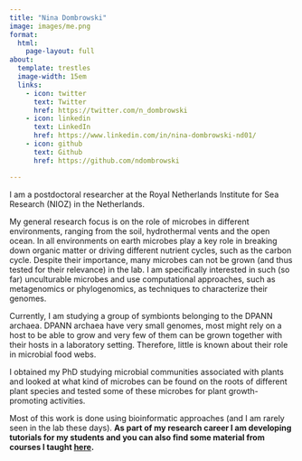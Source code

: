 ```yaml
---
title: "Nina Dombrowski"
image: images/me.png
format: 
  html:
    page-layout: full
about:
  template: trestles
  image-width: 15em
  links:
    - icon: twitter
      text: Twitter
      href: https://twitter.com/n_dombrowski
    - icon: linkedin
      text: LinkedIn
      href: https://www.linkedin.com/in/nina-dombrowski-nd01/
    - icon: github
      text: Github
      href: https://github.com/ndombrowski

---
```


I am a postdoctoral researcher at the Royal Netherlands Institute for Sea Research (NIOZ) in the Netherlands. 

My general research focus is on the role of microbes in different environments, ranging from the soil, hydrothermal vents and the open ocean. In all environments on earth microbes play a key role in breaking down organic matter or driving different nutrient cycles, such as the carbon cycle. Despite their importance, many microbes can not be grown (and thus tested for their relevance) in the lab. I am specifically interested in such (so far) unculturable microbes and use computational approaches, such as metagenomics or phylogenomics, as techniques to characterize their genomes. 

Currently, I am studying a group of symbionts belonging to the DPANN archaea. DPANN archaea have very small genomes, most might rely on a host to be able to grow and very few of them can be grown together with their hosts in a laboratory setting. Therefore, little is known about their role in microbial food webs.

I obtained my PhD studying microbial communities associated with plants and looked at what kind of microbes can be found on the roots of different plant species and tested some of these microbes for plant growth-promoting activities.

Most of this work is done using bioinformatic approaches (and I am rarely seen in the lab these days).  **As part of my research career I am developing tutorials for my students and you can also find some material from courses I taught [here](https://github.com/ndombrowski).**
